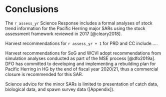 # Conclusions

The `r assess_yr` Science Response includes a formal analyses of stock trend information for the Pacific Herring major SARs using the stock assessment framework reviewed in 2017 [@cleary2018]. 

Harvest recommendations for `r assess_yr + 1` for PRD and CC include.....

Harvest recommendations for SoG and WCVI adopt recommendations from simulation analyses conducted as part of the MSE process [@dfo2019a].
DFO has committed to developing and implementing a rebuilding plan for Pacific Herring in HG by the end of fiscal year 2020/21, thus a commercial closure is recommended for this SAR.

Science advice for the minor SARs is limited to presentation of catch data, biological data, and spawn survey data ([Appendix]).
